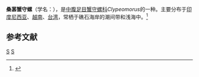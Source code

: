 {{Speciesbox
| taxon = Clypeomorus chemnitziana
| binomial_authority = (Pilsbry, 1901)
}}
'''桑葚蟹守螺'''（学名：''{{lang|la|Clypeomorus chemnitziana}}''），是[[中腹足目|中腹足目]][[蟹守螺科|蟹守螺科]]''Clypeomorus''的一种。主要分布于[[印度尼西亚|印度尼西亚]]、[[越南|越南]]、[[台湾|台湾]]，常栖于礁石海岸的潮间带和浅海中。<ref>{{cite web|url=http://shell.sinica.edu.tw/chinese/shellbase_detail.php?science_no=384|title=国际贝库：桑葚蟹守螺|publisher=台湾贝类资料库|accessdate=2009-08-11|archive-date=2016-03-04|archive-url=https://web.archive.org/web/20160304104758/http://shell.sinica.edu.tw/chinese/shellbase_detail.php?science_no=384|dead-url=no}}</ref>

== 参考文献 ==
{{reflist}}
{{Taxonbar|from=Q11113180}}

[[Category:_1901年描述的动物|S]]
[[Category:蟹守螺科|S]]